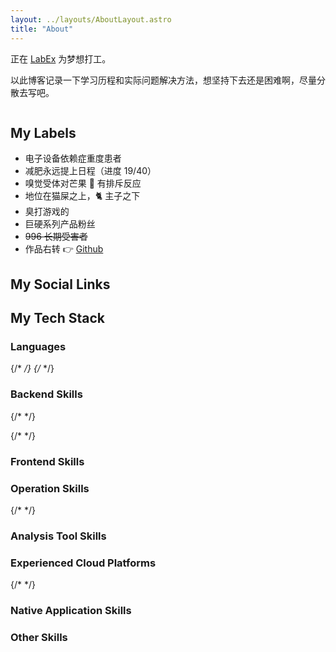 ```yaml
---
layout: ../layouts/AboutLayout.astro
title: "About"
---
```



正在 [LabEx](https://labex.io) 为梦想打工。

以此博客记录一下学习历程和实际问题解决方法，想坚持下去还是困难啊，尽量分散去写吧。

<Image src={picture} class="mx-auto rounded-2xl sm:w-1/2" alt="" />

## My Labels

- 电子设备依赖症重度患者
- 减肥永远提上日程（进度 19/40）
- 嗅觉受体对芒果 🥭 有排斥反应
- 地位在猫屎之上，🐈 主子之下
- 臭打游戏的
- 巨硬系列产品粉丝
- <del>996 长期受害者</del>
- 作品右转 👉 <a href="https://github.com/Nomango" target="_blank">Github</a>

## My Social Links

<Socials />

## My Tech Stack

### Languages

<Badge logo="go" bgColor="#00ADD8" label="golang" />
<Badge logo="cplusplus" bgColor="#00599C" label="c++" />
<Badge logo="typescript" bgColor="#3178C6" label="Type script" />
<Badge logo="python" bgColor="#3776AB" label="Python" />
<Badge logo="csharp" bgColor="#512BD4" label="C#" />
<Badge
  logo="apachehive"
  logoColor="black"
  bgColor="#FDEE21"
  label="Hive SQL"
  link="https://hive.apache.org/"
/>
<Badge logo="powershell" bgColor="#5391FE" label="power shell" />

{/* <Badge logo="html5" bgColor="#E34F26" label="HTML" /> */}
{/* <Badge logo="css3" bgColor="#1572B6" label="css3" /> */}

### Backend Skills

<Badge
  logo="go"
  bgColor="#00ADD8"
  label="kratos"
  link="https://github.com/go-kratos/kratos"
/>
<Badge
  logo="go"
  bgColor="#00ADD8"
  label="grpc"
  link="https://github.com/grpc"
/>
{/* <Badge
  logo="go"
  bgColor="#00ADD8"
  label="Gin"
  link="https://github.com/gin-gonic/gin"
/> */}
<Badge logo="flask" bgColor="#000000" label="Flask" />
<Badge logo="mysql" bgColor="#4479A1" label="MySQL" />
<Badge logo="mongodb" bgColor="#47A248" label="Mongo DB" />
<Badge logo="redis" bgColor="#DC382D" label="Redis" />
<Badge logo="apachekafka" bgColor="#231F20" label="kafka" />
<Badge logo="apacherocketmq" bgColor="#D77310" label="rocket mq" />
<Badge logo="etcd" bgColor="#419EDA" label="etcd" />

{/* <Badge logo="GraphQL" bgColor="#E10098" label="GraphQL" /> */}

### Frontend Skills

<Badge logo="nodedotjs" bgColor="#339933" label="Node.js" />
<Badge logo="react" bgColor="#61DAFB" label="React" logoColor="black" />
<Badge logo="vuedotjs" bgColor="#4FC08D" label="Vue3" />
<Badge
  logo="astro"
  bgColor="#BC52EE"
  label="Astro"
  link="https://astro.build"
/>
<Badge logo="tailwindcss" bgColor="#06B6D4" label="Tailwind" />
<Badge
  logo="unocss"
  bgColor="#333333"
  label="UnoCSS"
  link="https://github.com/unocss/unocss"
/>
<Badge
  logo="swagger"
  bgColor="#85EA2D"
  label="swagger"
  logoColor="black"
  link="https://swagger.io/"
/>

### Operation Skills

<Badge logo="githubactions" bgColor="#2088FF" label="github actions" />
<Badge logo="docker" bgColor="#2496ED" label="docker" />
<Badge logo="nginx" bgColor="#269539" label="nginx" />
<Badge logo="jenkins" bgColor="#D24939" label="jenkins" />
<Badge
  logo="appveyor"
  bgColor="#00B3E0"
  label="appveyor"
  link="https://www.appveyor.com"
/>

{/* <Badge logo="kubernetes" bgColor="#326CE5" label="Kubernetes" /> */}

### Analysis Tool Skills

<Badge
  logo="elastic"
  bgColor="#005571"
  label="Elastic"
  link="https://www.elastic.co"
/>
<Badge
  logo="sentry"
  bgColor="#362D59"
  label="Sentry"
  link="https://sentry.io"
/>
<Badge
  logo="opentelemetry"
  bgColor="#000000"
  label="open telemetry"
  link="https://opentelemetry.io/"
/>
<Badge
  logo="go"
  bgColor="#00ADD8"
  label="jaeger"
  link="https://www.jaegertracing.io"
/>
<Badge logo="googleanalytics" bgColor="#E37400" label="Google Analytics" />

### Experienced Cloud Platforms

<Badge
  logo="vercel"
  bgColor="#000000"
  label="Vercel"
  link="https://vercel.app"
/>
<Badge
  logo="deno"
  bgColor="#000000"
  label="Deno"
  link="https://dash.deno.com"
/>
<Badge logo="alibabacloud" bgColor="#FF6A00" label="Alibaba Cloud" />
<Badge logo="cloudflare" bgColor="#F38020" label="Cloudflare" />

{/* <Badge logo="googlecloud" bgColor="#4285F4" label="Google Cloud" /> */}

### Native Application Skills

<Badge
  logo="windows"
  bgColor="#0078D4"
  label="Direct2D"
  link="https://en.wikipedia.org/wiki/Direct2D"
/>
<Badge logo="electron" bgColor="#47848F" label="electron" />
<Badge logo="dotnet" bgColor="#512BD4" label=".net" />
<Badge logo="cocos" bgColor="#55C2E1" label="cocos2d" />
<Badge logo="qt" bgColor="#41CD52" label="qt" />

### Other Skills

<Badge logo="ros" bgColor="#22314E" label="ros" link="https://www.ros.org" />
<Badge logo="" bgColor="#f58115" label="gazebo" link="https://gazebosim.org" />
<Badge
  logo="figma"
  bgColor="#F24E1E"
  label="Figma"
  link="https://www.figma.com"
/>

<Comment slug="about" />

